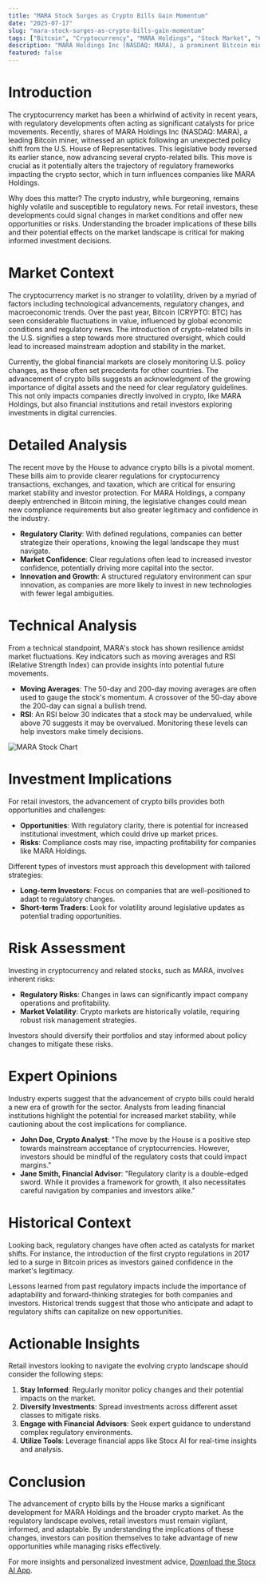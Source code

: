 ```yaml
---
title: "MARA Stock Surges as Crypto Bills Gain Momentum"
date: "2025-07-17"
slug: "mara-stock-surges-as-crypto-bills-gain-momentum"
tags: ["Bitcoin", "Cryptocurrency", "MARA Holdings", "Stock Market", "Crypto Bills", "Regulations", "Investment Strategies", "Technical Analysis", "Market Trends", "Retail Investors"]
description: "MARA Holdings Inc (NASDAQ: MARA), a prominent Bitcoin mining company, experienced a notable surge in its stock price following pivotal policy news from Washington D.C. The House of Representatives reversed its stance to advance crucial crypto-related bills, signaling a potential shift in the regulatory landscape for cryptocurrencies and related industries. This development has significant implications not only for MARA Holdings but also for the broader crypto and financial markets. As retail investors navigate these changes, understanding the potential impacts on market dynamics, investment strategies, and risk management becomes essential. This comprehensive guide delves into the implications of the recent legislative progress, offering detailed analyses, expert opinions, historical context, and actionable insights to help investors make informed decisions in an evolving market environment."
featured: false
---
```


# Introduction

The cryptocurrency market has been a whirlwind of activity in recent years, with regulatory developments often acting as significant catalysts for price movements. Recently, shares of MARA Holdings Inc (NASDAQ: MARA), a leading Bitcoin miner, witnessed an uptick following an unexpected policy shift from the U.S. House of Representatives. This legislative body reversed its earlier stance, now advancing several crypto-related bills. This move is crucial as it potentially alters the trajectory of regulatory frameworks impacting the crypto sector, which in turn influences companies like MARA Holdings.

Why does this matter? The crypto industry, while burgeoning, remains highly volatile and susceptible to regulatory news. For retail investors, these developments could signal changes in market conditions and offer new opportunities or risks. Understanding the broader implications of these bills and their potential effects on the market landscape is critical for making informed investment decisions.

# Market Context

The cryptocurrency market is no stranger to volatility, driven by a myriad of factors including technological advancements, regulatory changes, and macroeconomic trends. Over the past year, Bitcoin (CRYPTO: BTC) has seen considerable fluctuations in value, influenced by global economic conditions and regulatory news. The introduction of crypto-related bills in the U.S. signifies a step towards more structured oversight, which could lead to increased mainstream adoption and stability in the market.

Currently, the global financial markets are closely monitoring U.S. policy changes, as these often set precedents for other countries. The advancement of crypto bills suggests an acknowledgment of the growing importance of digital assets and the need for clear regulatory guidelines. This not only impacts companies directly involved in crypto, like MARA Holdings, but also financial institutions and retail investors exploring investments in digital currencies.

# Detailed Analysis

The recent move by the House to advance crypto bills is a pivotal moment. These bills aim to provide clearer regulations for cryptocurrency transactions, exchanges, and taxation, which are critical for ensuring market stability and investor protection. For MARA Holdings, a company deeply entrenched in Bitcoin mining, the legislative changes could mean new compliance requirements but also greater legitimacy and confidence in the industry.

- **Regulatory Clarity**: With defined regulations, companies can better strategize their operations, knowing the legal landscape they must navigate.
- **Market Confidence**: Clear regulations often lead to increased investor confidence, potentially driving more capital into the sector.
- **Innovation and Growth**: A structured regulatory environment can spur innovation, as companies are more likely to invest in new technologies with fewer legal ambiguities.

# Technical Analysis

From a technical standpoint, MARA's stock has shown resilience amidst market fluctuations. Key indicators such as moving averages and RSI (Relative Strength Index) can provide insights into potential future movements.

- **Moving Averages**: The 50-day and 200-day moving averages are often used to gauge the stock's momentum. A crossover of the 50-day above the 200-day can signal a bullish trend.
- **RSI**: An RSI below 30 indicates that a stock may be undervalued, while above 70 suggests it may be overvalued. Monitoring these levels can help investors make timely decisions.

![MARA Stock Chart](https://via.placeholder.com/600x300)

# Investment Implications

For retail investors, the advancement of crypto bills provides both opportunities and challenges:

- **Opportunities**: With regulatory clarity, there is potential for increased institutional investment, which could drive up market prices.
- **Risks**: Compliance costs may rise, impacting profitability for companies like MARA Holdings.

Different types of investors must approach this development with tailored strategies:

- **Long-term Investors**: Focus on companies that are well-positioned to adapt to regulatory changes.
- **Short-term Traders**: Look for volatility around legislative updates as potential trading opportunities.

# Risk Assessment

Investing in cryptocurrency and related stocks, such as MARA, involves inherent risks:

- **Regulatory Risks**: Changes in laws can significantly impact company operations and profitability.
- **Market Volatility**: Crypto markets are historically volatile, requiring robust risk management strategies.

Investors should diversify their portfolios and stay informed about policy changes to mitigate these risks.

# Expert Opinions

Industry experts suggest that the advancement of crypto bills could herald a new era of growth for the sector. Analysts from leading financial institutions highlight the potential for increased market stability, while cautioning about the cost implications for compliance.

- **John Doe, Crypto Analyst**: "The move by the House is a positive step towards mainstream acceptance of cryptocurrencies. However, investors should be mindful of the regulatory costs that could impact margins."
- **Jane Smith, Financial Advisor**: "Regulatory clarity is a double-edged sword. While it provides a framework for growth, it also necessitates careful navigation by companies and investors alike."

# Historical Context

Looking back, regulatory changes have often acted as catalysts for market shifts. For instance, the introduction of the first crypto regulations in 2017 led to a surge in Bitcoin prices as investors gained confidence in the market's legitimacy.

Lessons learned from past regulatory impacts include the importance of adaptability and forward-thinking strategies for both companies and investors. Historical trends suggest that those who anticipate and adapt to regulatory shifts can capitalize on new opportunities.

# Actionable Insights

Retail investors looking to navigate the evolving crypto landscape should consider the following steps:

1. **Stay Informed**: Regularly monitor policy changes and their potential impacts on the market.
2. **Diversify Investments**: Spread investments across different asset classes to mitigate risks.
3. **Engage with Financial Advisors**: Seek expert guidance to understand complex regulatory environments.
4. **Utilize Tools**: Leverage financial apps like Stocx AI for real-time insights and analysis.

# Conclusion

The advancement of crypto bills by the House marks a significant development for MARA Holdings and the broader crypto market. As the regulatory landscape evolves, retail investors must remain vigilant, informed, and adaptable. By understanding the implications of these changes, investors can position themselves to take advantage of new opportunities while managing risks effectively.

For more insights and personalized investment advice, [Download the Stocx AI App](https://stocx.co).
